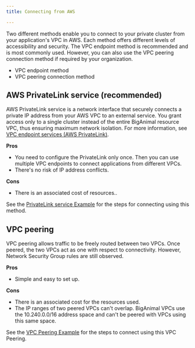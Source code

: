 ```yaml
---
title: Connecting from AWS 

---
```


Two different methods enable you to connect to your private cluster from your application's VPC in AWS. Each method offers different levels of accessibility and security. The VPC endpoint method is recommended and is most commonly used. However, you can also use the VPC peering connection method if required by your organization.

- VPC endpoint method
- VPC peering connection method

## AWS PrivateLink service (recommended)

 AWS PrivateLink service is a network interface that securely connects a private IP address from your AWS VPC to an external service. You grant access only to a single cluster instead of the entire BigAnimal resource VPC, thus ensuring maximum network isolation. For more information, see [VPC endpoint services (AWS PrivateLink)](https://docs.aws.amazon.com/vpc/latest/privatelink/endpoint-service.html).

**Pros**

-   You need to configure the PrivateLink only once. Then you can use multiple VPC endpoints to connect applications from different VPCs.
-   There's no risk of IP address conflicts.

**Cons**

-   There is an associated cost of resources..

See the [PrivateLink service Example](01_vpc_endpoint) for the steps for connecting using this method.

## VPC peering

<!-- In VPCs do VPCs from different accounts need to be associated with the same Active Directory tenant -->

VPC peering allows traffic to be freely routed between two VPCs. Once peered, the two VPCs act as one with respect to connectivity. However, Network Security Group rules are still observed.

**Pros**

-   Simple and easy to set up.

**Cons**

-   There is an associated cost for the resources used.
-   The IP ranges of two peered VPCs can't overlap. BigAnimal VPCs use the 10.240.0.0/16 address space and can't be peered with VPCs using this same space.

<!-- What is BigAnimal's address space in AWS? -->

See the [VPC Peering Example](02_vpc_peering) for the steps to connect using this VPC Peering.









